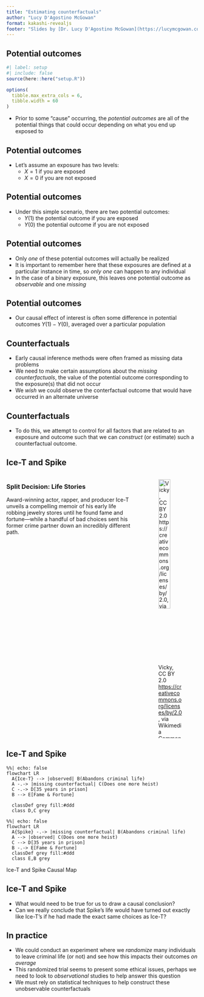 ```yaml
---
title: "Estimating counterfactuals"
author: "Lucy D'Agostino McGowan"
format: kakashi-revealjs
footer: "Slides by [Dr. Lucy D'Agostino McGowan](https://lucymcgowan.com)"
---
```



## Potential outcomes

```r
#| label: setup
#| include: false
source(here::here("setup.R"))

options(
  tibble.max_extra_cols = 6, 
  tibble.width = 60
)

```

* Prior to some "cause" occurring, the *potential outcomes* are all of the potential things that could occur depending on what you end up exposed to

## Potential outcomes

* Let's assume an exposure has two levels:
    - $X=1$ if you are exposed
    - $X=0$ if you are not exposed
    
## Potential outcomes

* Under this simple scenario, there are two potential outcomes:
    -   $Y(1)$ the potential outcome if you are exposed
    -   $Y(0)$ the potential outcome if you are not exposed
    
## Potential outcomes

* Only *one* of these potential outcomes will actually be realized
* It is important to remember here that these exposures are defined at a particular instance in time, so *only one* can happen to any individual
* In the case of a binary exposure, this leaves one potential outcome as *observable* and one *missing*

## Potential outcomes

* Our causal effect of interest is often some difference in potential outcomes $Y(1) - Y(0)$, averaged over a particular population

## Counterfactuals

* Early causal inference methods were often framed as missing data problems
* We need to make certain assumptions about the *missing counterfactuals*, the value of the potential outcome corresponding to the exposure(s) that did not occur
* We *wish* we could observe the conterfactual outcome that would have occurred in an alternate universe

## Counterfactuals

* To do this, we attempt to control for all factors that are related to an exposure and outcome such that we can *construct* (or estimate) such a counterfactual outcome.

## Ice-T and Spike

:::: columns

::: column
### **Split Decision: Life Stories**

Award-winning actor, rapper, and producer Ice-T unveils a compelling memoir of his early life robbing jewelry stores until he found fame and fortune---while a handful of bad choices sent his former crime partner down an incredibly different path.
:::

::: column
::: smaller
![Vicky, CC BY 2.0 <https://creativecommons.org/licenses/by/2.0>, via Wikimedia Commons](images/ice-t.jpg){width="70%"}
:::
:::
::::

## Ice-T and Spike

::: {#tbl-causal-map layout-ncol=1}

```mermaid
%%| echo: false
flowchart LR
  A{Ice-T} --> |observed| B(Abandons criminal life)
  A -.-> |missing counterfactual| C(Does one more heist)
  C -.-> D[35 years in prison]
  B --> E[Fame & Fortune]
  
  classDef grey fill:#ddd
  class D,C grey
```

```mermaid
%%| echo: false
flowchart LR
  A{Spike} -.-> |missing counterfactual| B(Abandons criminal life)
  A --> |observed| C(Does one more heist)
  C --> D[35 years in prison]
  B -.-> E[Fame & Fortune]
  classDef grey fill:#ddd
  class E,B grey
```

Ice-T and Spike Causal Map
:::

## Ice-T and Spike

* What would need to be true for us to draw a causal conclusion?
* Can we really conclude that Spike's life would have turned out exactly like Ice-T's if he had made the exact same choices as Ice-T?


## In practice

::: small
* We could conduct an experiment where we *randomize* many individuals to leave criminal life (or not) and see how this impacts their outcomes *on average* 
* This randomized trial seems to present some ethical issues, perhaps we need to look to *observational* studies to help answer this question
* We must rely on statistical techniques to help construct these unobservable counterfactuals
:::
